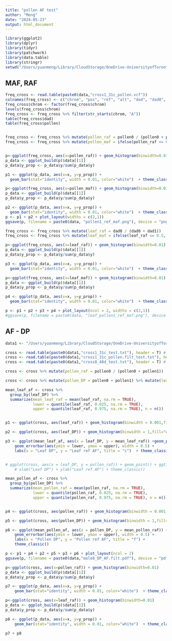 ```yaml
---
title: "pollen AF test"
author: "Meng"
date: "2024-05-23"
output: html_document
---
```


```r
library(ggplot2)
library(dplyr)
library(tidyr)
library(patchwork)
library(data.table)
library(stringr)
setwd("/Users/yuanmeng/Library/CloudStorage/OneDrive-UniversityofToronto/Manuscripts/pollen_competition/")
```

## MAF, RAF

```r
freq_cross <- read.table(paste0(data,"cross1_31c_pollen.vcf"))
colnames(freq_cross) <- c("chrom", "pos", "ref", "alt", "dad", "dad0", "dad1", "pollen", "pollen0", "pollen1")
freq_cross$chrom <- factor(freq_cross$chrom)
levels(freq_cross$chrom)
freq_cross <- freq_cross %>% filter(str_starts(chrom, "A"))
table(freq_cross$dad)
table(freq_cross$pollen)


freq_cross <- freq_cross %>% mutate(pollen_raf = pollen0 / (pollen0 + pollen1))
freq_cross <- freq_cross %>% mutate(pollen_maf = ifelse(pollen_raf <= 0.5, pollen_raf, 1 - pollen_raf)) 


p<-ggplot(freq_cross, aes(x=pollen_raf)) + geom_histogram(binwidth=0.01) 
p_data <- ggplot_build(p)$data[[1]]
p_data$y_prop <- p_data$y/sum(p_data$y) 

p1 <- ggplot(p_data, aes(x=x, y=y_prop)) +
  geom_bar(stat="identity", width = 0.01, color="white")  + theme_classic() + ggtitle("pollen 1 - RAF")+ labs(x="MAF", y="Proportion")+ theme(text = element_text(size = 10))  + expand_limits(x=1) + ylim(0,0.13)

p<-ggplot(freq_cross, aes(x=pollen_maf)) + geom_histogram(binwidth=0.01) 
p_data <- ggplot_build(p)$data[[1]]
p_data$y_prop <- p_data$y/sum(p_data$y) 

p2 <- ggplot(p_data, aes(x=x, y=y_prop)) +
  geom_bar(stat="identity", width = 0.01, color="white")  + theme_classic() + ggtitle("pollen 1 - MAF")+ labs(x="MAF", y="Proportion")+ theme(text = element_text(size = 10)) + expand_limits(x=0.5) + ylim(0,0.13)
p <- p1 + p2 + plot_layout(widths = c(2,1))
ggsave(p, filename = paste0(data, "pollen1_ref_maf.png"), device = "png", height = 3, width = 6, units = "in")
```

```r
freq_cross <- freq_cross %>% mutate(leaf_raf = dad0 / (dad0 + dad1))
freq_cross <- freq_cross %>% mutate(leaf_maf = ifelse(leaf_raf <= 0.5, leaf_raf, 1 - leaf_raf)) 

p<-ggplot(freq_cross, aes(x=leaf_raf)) + geom_histogram(binwidth=0.01) 
p_data <- ggplot_build(p)$data[[1]]
p_data$y_prop <- p_data$y/sum(p_data$y) 

p3 <- ggplot(p_data, aes(x=x, y=y_prop)) +
  geom_bar(stat="identity", width = 0.01, color="white")  + theme_classic() + ggtitle("leaf 1 - RAF")+ labs(x="MAF", y="Proportion")+ theme(text = element_text(size = 10))  + expand_limits(x=1) + ylim(0,0.13)

p<-ggplot(freq_cross, aes(x=leaf_maf)) + geom_histogram(binwidth=0.01) 
p_data <- ggplot_build(p)$data[[1]]
p_data$y_prop <- p_data$y/sum(p_data$y) 

p4 <- ggplot(p_data, aes(x=x, y=y_prop)) +
  geom_bar(stat="identity", width = 0.01, color="white")  + theme_classic() + ggtitle("leaf 1 - MAF")+ labs(x="MAF", y="Proportion")+ theme(text = element_text(size = 10)) + expand_limits(x=0.5) + ylim(0,0.13)

p <- p1 + p2 + p3 + p4 + plot_layout(ncol = 2, widths = c(2,1))
#ggsave(p, filename = paste0(data, "leaf_pollen1_ref_maf.png"), device = "png", height = 5, width = 6, units = "in")
```




## AF - DP

```r
data1 <- "/Users/yuanmeng/Library/CloudStorage/OneDrive-UniversityofToronto/Manuscripts/pollen_competition/new2/"

cross <- read.table(paste0(data1,"cross1_31c_test.txt"), header = T) # 1436151
cross <- read.table(paste0(data1,"cross1_31c_pollen.filt_test.txt"), header = T) # 1429773
cross <- read.table(paste0(data1,"cross8_48d_test.txt"), header = T) # 1616366

cross <- cross %>% mutate(pollen_raf = pollen0 / (pollen0 + pollen1))

cross <- cross %>% mutate(pollen_DP = pollen0 + pollen1) %>% mutate(leaf_DP = dad0 + dad1)

mean_leaf_af <- cross %>%
  group_by(leaf_DP) %>%
  summarize(mean_leaf_raf = mean(leaf_raf, na.rm = TRUE), 
            lower = quantile(leaf_raf, 0.025, na.rm = TRUE),
            upper = quantile(leaf_raf, 0.975, na.rm = TRUE), n = n()) 


p1 <- ggplot(cross, aes(leaf_raf)) + geom_histogram(binwidth = 0.001,fill="white", colour="black") + labs(x = "Leaf ref AF", y = "No. of het. SNPs", title = "a") + theme_classic() + xlim(0,1) 

p2 <- ggplot(cross, aes(leaf_DP)) + geom_histogram(binwidth = 1,fill="white", colour="black") + labs(x = "Leaf DP", y = "No. of het. SNPs", title = "b") + theme_classic()

p3 <- ggplot(mean_leaf_af, aes(x = leaf_DP, y = mean_leaf_raf)) +geom_point()+
    geom_errorbar(aes(ymin = lower, ymax = upper), width = 0.5) +
    labs(x = "Leaf DP", y = "Leaf ref AF", title = "c")  + theme_classic() 


# ggplot(cross, aes(x = leaf_DP, y = pollen_raf)) + geom_point() + ggtitle("c") +
    # xlab("Leaf DP") + ylab("Leaf ref AF") + theme_classic()
```

```r
mean_pollen_af <- cross %>%
  group_by(pollen_DP) %>%
  summarize(mean_pollen_raf = mean(pollen_raf, na.rm = TRUE), 
            lower = quantile(pollen_raf, 0.025, na.rm = TRUE),
            upper = quantile(pollen_raf, 0.975, na.rm = TRUE), n = n()) 


p4 <- ggplot(cross, aes(pollen_raf)) + geom_histogram(binwidth = 0.001,fill="white", colour="black") + labs(x = "Pollen ref AF", y = "No. of het. SNPs", title = "d") + theme_classic() + xlim(0,1) 

p5 <- ggplot(cross, aes(pollen_DP)) + geom_histogram(binwidth = 1,fill="white", colour="black") + labs(x = "Pollen DP", y = "No. of het. SNPs", title = "e") + theme_classic()

p6 <- ggplot(mean_pollen_af, aes(x = pollen_DP, y = mean_pollen_raf)) +geom_point()+
    geom_errorbar(aes(ymin = lower, ymax = upper), width = 0.5) +
    labs(x = "Pollen DP", y = "Pollen ref AF", title = "f") + 
    theme_classic()

p <- p1 + p4 + p2 + p5 + p3 + p6 + plot_layout(ncol = 2)
ggsave(p, filename = paste0(data,"male8_DP_AF.filt.pdf"), device = "pdf", height = 7, width = 7, units = "in")

```

```r
p<-ggplot(cross, aes(x=pollen_raf)) + geom_histogram(binwidth=0.01) 
p_data <- ggplot_build(p)$data[[1]]
p_data$y_prop <- p_data$y/sum(p_data$y) 

p7 <- ggplot(p_data, aes(x=x, y=y_prop)) +
    geom_bar(stat="identity", width = 0.01, color="white")  + theme_classic() + ggtitle("")+ labs(x="pollen ref AF", y="Proportion")+ theme(text = element_text(size = 10))  + xlim(0,1) + ylim(0,0.13)

p<-ggplot(cross, aes(x=leaf_raf)) + geom_histogram(binwidth=0.01) 
p_data <- ggplot_build(p)$data[[1]]
p_data$y_prop <- p_data$y/sum(p_data$y) 

p8 <- ggplot(p_data, aes(x=x, y=y_prop)) +
    geom_bar(stat="identity", width = 0.01, color="white")  + theme_classic() + ggtitle("")+ labs(x="leaf ref AF", y="Proportion")+ theme(text = element_text(size = 10))  + xlim(0,1) + ylim(0,0.13)

p7 + p8
```





